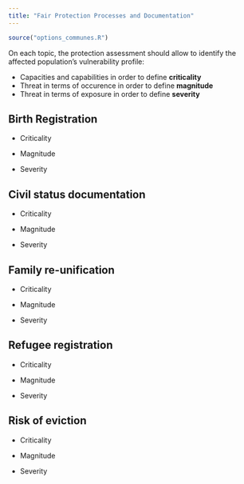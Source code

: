 ```yaml
---
title: "Fair Protection Processes and Documentation"
---
```


```r
source("options_communes.R")
```

<div class="important">
On each topic, the protection assessment should allow to identify the affected population’s vulnerability profile:

* Capacities and capabilities in order to define __criticality__ 
* Threat  in terms of occurence in order to define __magnitude__ 
* Threat  in terms of exposure in order to define __severity__
</div>

## Birth Registration

* Criticality

* Magnitude

* Severity



## Civil status documentation

* Criticality

* Magnitude

* Severity


## Family re-unification

* Criticality

* Magnitude

* Severity


## Refugee registration

* Criticality

* Magnitude

* Severity


## Risk of eviction

* Criticality

* Magnitude

* Severity

